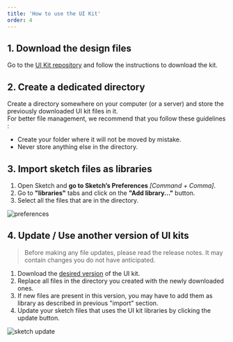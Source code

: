 ```yaml
---
title: 'How to use the UI Kit'
order: 4
---
```


## 1. Download the design files

Go to the [UI Kit repository](https://github.com/adeo/design-system--design-files/) and follow the instructions to download the kit.

## 2. Create a dedicated directory

Create a directory somewhere on your computer (or a server) and store the previously downloaded UI kit files in it.  
For better file management, we recommend that you follow these guidelines :

- Create your folder where it will not be moved by mistake.
- Never store anything else in the directory.

## 3. Import sketch files as libraries

1. Open Sketch and **go to Sketch’s Preferences** _[Command + Comma]_.
2. Go to **"libraries"** tabs and click on the **"Add library..."** button.
3. Select all the files that are in the directory.

<div style="max-width:350px;">

![preferences](1.Preferences-libraries.png)

</div>

## 4. Update / Use another version of UI kits

> Before making any file updates, please read the release notes. It may contain changes you do not have anticipated.

1. Download the [desired version](https://github.com/adeo/design-system--design-files/releases) of the UI kit.
2. Replace all files in the directory you created with the newly downloaded ones.
3. If new files are present in this version, you may have to add them as library as described in previous "import" section.
4. Update your sketch files that uses the UI kit libraries by clicking the update button.

![sketch update](library-update.jpg)
